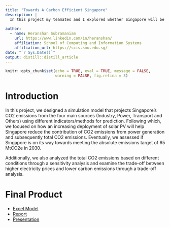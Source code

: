 ```yaml
---
title: "Towards A Carbon Efficient Singapore"
description: |
  In this project my teamates and I explored whether Singapore will be able to meet the CO2 emission targets with current adoption rate of solar energy.
  
author:
  - name: Heranshan Subramaniam
    url: https://www.linkedin.com/in/heranshan/
    affiliation: School of Computing and Information Systems
    affiliation_url: https://scis.smu.edu.sg/
date: "`r Sys.Date()`"
output: distill::distill_article
---
```


```r
knitr::opts_chunk$set(echo = TRUE, eval = TRUE, message = FALSE,
                      warning = FALSE, fig.retina = 3)
```

# Introduction

In this project, we designed a simulation model that projects Singapore's CO2 emissions from the four main sources (Industry, Power, Transport and Others) using different indicators/methods for prediction. Following which, we focused on how an increasing deployment of solar PV will help Singapore reduce the contribution of CO2 emissions from power generation and subsequently total CO2 emissions. Eventually, we assessed if Singapore is on its way towards meeting the absolute emissions target of 65 MtCO2e in 2030.

Additionally, we also analyzed the total CO2 emissions based on different conditions through a sensitivity analysis and examine the trade-off between higher electricity prices and lower carbon emissions through a trade-off analysis. 

# Final Product

- [Excel Model](https://drive.google.com/file/d/1siM2Ca41mXhiLwVHA9wHXPsniEhXYhN6/view?usp=sharing) 
- [Report](https://drive.google.com/file/d/1Z1RdFmDJ18-mmOOl43N03uAm7zOxFEk4/view?usp=sharing)
- [Presentation](https://docs.google.com/presentation/d/1HYfpN7KpMMZ7RoAQmgjQt5WwKvxsbUNA/edit?usp=sharing&ouid=108640835819333821788&rtpof=true&sd=true)